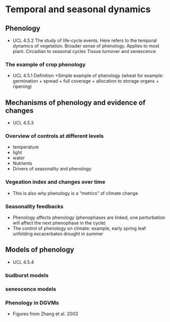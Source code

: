 # Temporal and seasonal dynamics
\chaptermark{dynamics}

## Phenology
- UCL 4.5.2
The study of life-cycle events. Here refers to the temporal dynamics of vegetation.
Broader sense of phenology.
Applies to most plant. Circadian to seasonal cycles
Tissue turnover and senescence



### The example of crop phenology
- UCL 4.5.1
Definition +Simple example of phenology (wheat for example: germination + spread + full coverage + allocation to storage organs + ripening)

## Mechanisms of phenology and evidence of changes
- UCL 4.5.3

### Overview of controls at different levels
- temperature 
- light
- water
- Nutrients
- Drivers of seasonality and phenology

### Vegeation index and changes over time
- This is also why phenology is a "metrics" of climate change

### Seasonality feedbacks
- Phenology affects phenology (phenophases are linked, one perturbation will affect the next phenophase in the cycle)
- The control of phenology on climate: example, early spring leaf unfolding excacerbates drought in summer

## Models of phenology
- UCL 4.5.4

### budburst models

### senescence models

### Phenology in DGVMs
- Figures from Zhang et al. 2003
